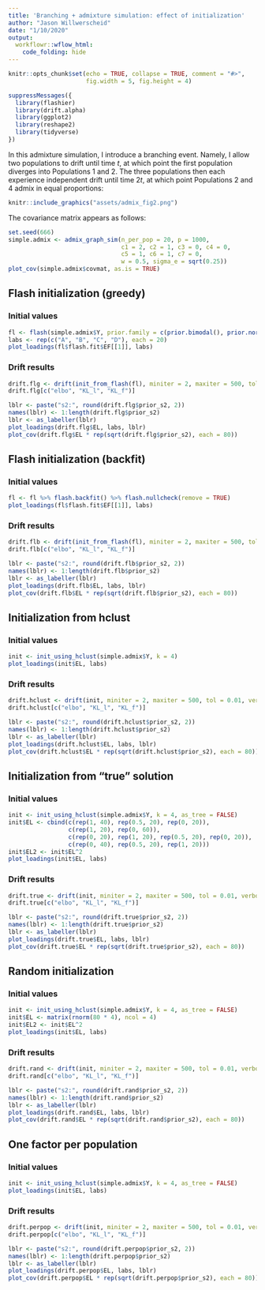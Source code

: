 ```yaml
---
title: 'Branching + admixture simulation: effect of initialization'
author: "Jason Willwerscheid"
date: "1/10/2020"
output:
  workflowr::wflow_html:
    code_folding: hide
---
```


```r
knitr::opts_chunk$set(echo = TRUE, collapse = TRUE, comment = "#>",
                      fig.width = 5, fig.height = 4)
```

```r
suppressMessages({
  library(flashier)
  library(drift.alpha)
  library(ggplot2)
  library(reshape2)
  library(tidyverse)
})
```

In this admixture simulation, I introduce a branching event. Namely, I allow two populations to drift until time $t$, at which point the first population diverges into Populations 1 and 2. The three populations then each experience independent drift until time $2t$, at which point Populations 2 and 4 admix in equal proportions:

```r
knitr::include_graphics("assets/admix_fig2.png")
```

The covariance matrix appears as follows:

```r
set.seed(666)
simple.admix <- admix_graph_sim(n_per_pop = 20, p = 1000, 
                                c1 = 2, c2 = 1, c3 = 0, c4 = 0,
                                c5 = 1, c6 = 1, c7 = 0,
                                w = 0.5, sigma_e = sqrt(0.25))
plot_cov(simple.admix$covmat, as.is = TRUE)
```

## Flash initialization (greedy)

### Initial values

```r
fl <- flash(simple.admix$Y, prior.family = c(prior.bimodal(), prior.normal()))
labs <- rep(c("A", "B", "C", "D"), each = 20)
plot_loadings(fl$flash.fit$EF[[1]], labs)
```

### Drift results

```r
drift.flg <- drift(init_from_flash(fl), miniter = 2, maxiter = 500, tol = 0.01, verbose = TRUE)
drift.flg[c("elbo", "KL_l", "KL_f")]

lblr <- paste("s2:", round(drift.flg$prior_s2, 2))
names(lblr) <- 1:length(drift.flg$prior_s2)
lblr <- as_labeller(lblr)
plot_loadings(drift.flg$EL, labs, lblr)
plot_cov(drift.flg$EL * rep(sqrt(drift.flg$prior_s2), each = 80))
```

## Flash initialization (backfit)

### Initial values

```r
fl <- fl %>% flash.backfit() %>% flash.nullcheck(remove = TRUE)
plot_loadings(fl$flash.fit$EF[[1]], labs)
```

### Drift results

```r
drift.flb <- drift(init_from_flash(fl), miniter = 2, maxiter = 500, tol = 0.01, verbose = TRUE)
drift.flb[c("elbo", "KL_l", "KL_f")]

lblr <- paste("s2:", round(drift.flb$prior_s2, 2))
names(lblr) <- 1:length(drift.flb$prior_s2)
lblr <- as_labeller(lblr)
plot_loadings(drift.flb$EL, labs, lblr)
plot_cov(drift.flb$EL * rep(sqrt(drift.flb$prior_s2), each = 80))
```

## Initialization from hclust

### Initial values

```r
init <- init_using_hclust(simple.admix$Y, k = 4)
plot_loadings(init$EL, labs)
```

### Drift results

```r
drift.hclust <- drift(init, miniter = 2, maxiter = 500, tol = 0.01, verbose = TRUE)
drift.hclust[c("elbo", "KL_l", "KL_f")]

lblr <- paste("s2:", round(drift.hclust$prior_s2, 2))
names(lblr) <- 1:length(drift.hclust$prior_s2)
lblr <- as_labeller(lblr)
plot_loadings(drift.hclust$EL, labs, lblr)
plot_cov(drift.hclust$EL * rep(sqrt(drift.hclust$prior_s2), each = 80))
```

## Initialization from "true" solution

### Initial values

```r
init <- init_using_hclust(simple.admix$Y, k = 4, as_tree = FALSE)
init$EL <- cbind(c(rep(1, 40), rep(0.5, 20), rep(0, 20)),
                 c(rep(1, 20), rep(0, 60)),
                 c(rep(0, 20), rep(1, 20), rep(0.5, 20), rep(0, 20)),
                 c(rep(0, 40), rep(0.5, 20), rep(1, 20)))
init$EL2 <- init$EL^2
plot_loadings(init$EL, labs)
```

### Drift results

```r
drift.true <- drift(init, miniter = 2, maxiter = 500, tol = 0.01, verbose = TRUE)
drift.true[c("elbo", "KL_l", "KL_f")]

lblr <- paste("s2:", round(drift.true$prior_s2, 2))
names(lblr) <- 1:length(drift.true$prior_s2)
lblr <- as_labeller(lblr)
plot_loadings(drift.true$EL, labs, lblr)
plot_cov(drift.true$EL * rep(sqrt(drift.true$prior_s2), each = 80))
```


## Random initialization

### Initial values

```r
init <- init_using_hclust(simple.admix$Y, k = 4, as_tree = FALSE)
init$EL <- matrix(rnorm(80 * 4), ncol = 4)
init$EL2 <- init$EL^2
plot_loadings(init$EL, labs)
```

### Drift results

```r
drift.rand <- drift(init, miniter = 2, maxiter = 500, tol = 0.01, verbose = TRUE)
drift.rand[c("elbo", "KL_l", "KL_f")]

lblr <- paste("s2:", round(drift.rand$prior_s2, 2))
names(lblr) <- 1:length(drift.rand$prior_s2)
lblr <- as_labeller(lblr)
plot_loadings(drift.rand$EL, labs, lblr)
plot_cov(drift.rand$EL * rep(sqrt(drift.rand$prior_s2), each = 80))
```

## One factor per population

### Initial values

```r
init <- init_using_hclust(simple.admix$Y, k = 4, as_tree = FALSE)
plot_loadings(init$EL, labs)
```

### Drift results

```r
drift.perpop <- drift(init, miniter = 2, maxiter = 500, tol = 0.01, verbose = TRUE)
drift.perpop[c("elbo", "KL_l", "KL_f")]

lblr <- paste("s2:", round(drift.perpop$prior_s2, 2))
names(lblr) <- 1:length(drift.perpop$prior_s2)
lblr <- as_labeller(lblr)
plot_loadings(drift.perpop$EL, labs, lblr)
plot_cov(drift.perpop$EL * rep(sqrt(drift.perpop$prior_s2), each = 80))
```

